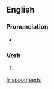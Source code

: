 ==English==

===Pronunciation===
* {{a|UK}} {{IPA|/ˈspuːnfiːdz/|lang=en}}

===Verb===
{{head|en|verb form}}

# {{en-third-person singular of|spoonfeed}}

[[fr:spoonfeeds]]
